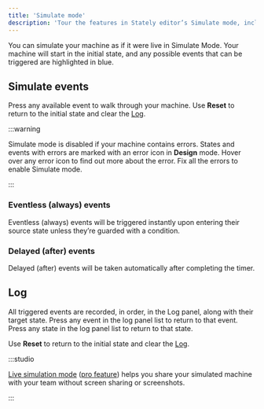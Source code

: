 ```yaml
---
title: 'Simulate mode'
description: 'Tour the features in Stately editor’s Simulate mode, including a guide to all the panels and how to simulate your machines.'
---
```


You can simulate your machine as if it were live in Simulate Mode. Your machine will start in the initial state, and any possible events that can be triggered are highlighted in blue.

<EmbedMachine
  name="Simulate mode"
  embedURL="https://stately.ai/registry/editor/embed/9e7f6b1e-416a-491f-a4a0-bba386a02d8d?machineId=e5fbd908-42af-440f-8d11-91ca16a4fbda&mode=Simulate"
/>

## Simulate events

Press any available event to walk through your machine. Use <RefreshCcw size={12}/> **Reset** to return to the initial state and clear the <ListOrderedIcon size={12} /> [Log](#log).

:::warning

Simulate mode is disabled if your machine contains errors. States and events with errors are marked with an <AlertCircle size={12} /> error icon in **Design** mode. Hover over any error icon to find out more about the error. Fix all the errors to enable Simulate mode.

:::

### Eventless (always) events

Eventless (always) events will be triggered instantly upon entering their source state unless they’re guarded with a condition.

### Delayed (after) events

Delayed (after) events will be taken automatically after completing the timer.

## Log

All triggered events are recorded, in order, in the <ListOrderedIcon size={12} /> Log panel, along with their target state. Press any event in the log panel list to return to that event. Press any state in the log panel list to return to that state.

Use <RefreshCcw size={12}/> **Reset** to return to the initial state and clear the <ListOrderedIcon size={12} /> [Log](#log).

:::studio

[Live simulation mode](live-simulation.mdx) ([pro feature](studio-pro-plan.mdx)) helps you share your simulated machine with your team without screen sharing or screenshots.

:::
